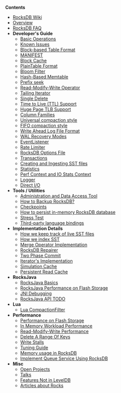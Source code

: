 '''Contents'''
* [[Home | RocksDB Wiki]]
* [[RocksDB-Basics | Overview]]
* [[RocksDB FAQ | RocksDB FAQ]]
* '''Developer's Guide''' 
** [[Basic-Operations | Basic Operations]]
** [[Known-Issues | Known Issues]]
** [[Rocksdb-BlockBasedTable-Format | Block-based Table Format]]
** [[MANIFEST | MANIFEST]]
** [[Block-Cache | Block Cache]]
** [[PlainTable-Format | PlainTable Format]]
** [[Rocksdb-Bloom-Filter | Bloom Filter]]
** [[Hash-based-memtable-implementations | Hash-Based Memtable]]
** [[Prefix-Seek-API-Changes | Prefix seek]]
** [[Merge-Operator | Read-Modify-Write Operator]]
** [[Tailing-Iterator | Tailing Iterator]]
** [[Single-Delete | Single Delete]]
** [[Time-to-Live | Time to Live (TTL) Support]]
** [[Allocating-Some-Indexes-and-Bloom-Filters-using-Huge-Page-TLB | Huge Page TLB Support]]
** [[Column-Families | Column Families]]
** [[Universal-Compaction | Universal compaction style]]
** [[FIFO-compaction-style | FIFO compaction style]]
** [[Write Ahead Log File Format | Write Ahead Log File Format]]
** [[WAL Recovery Modes | WAL Recovery Modes]]
** [[EventListener | EventListener]]
** [[Rate-Limiter | Rate Limiter]]
** [[RocksDB-Options-File | RocksDB Options File]]
** [[Transactions | Transactions]]
** [[Creating-and-Ingesting-SST-files | Creating and Ingesting SST files]]
** [[Statistics | Statistics]]
** [[Perf-Context-and-IO-Stats-Context | Perf Context and IO Stats Context]]
** [[Logger | Logger]]
** [[Direct-IO | Direct I/O]]
* '''Tools / Utilities'''
** [[Administration-and-Data-Access-Tool | Administration and Data Access Tool]]
** [https://github.com/facebook/rocksdb/wiki/How-to-backup-RocksDB%3F How to Backup RocksDB?] <!-- note this link must use an external link format bec MediaWiki markup doesn't support special characters in its native namespace -->
** [[Checkpoints | Checkpoints]]
** [https://github.com/facebook/rocksdb/wiki/How-to-persist-in-memory-RocksDB-database%3F How to persist in-memory RocksDB database] <!-- note this link must use an external link format bec MediaWiki markup doesn't support special characters in its native namespace -->
** [https://github.com/facebook/rocksdb/wiki/Stress-test Stress Test] <!-- note this link must use an external link format bec MediaWiki markup doesn't support special characters in its native namespace -->
** [[Third-party-language-bindings | Third-party language bindings]]
* '''Implementation Details'''
** [[How-we-keep-track-of-live-SST-files | How we keep track of live SST files]]
** [[Indexing-SST-Files-for-Better-Lookup-Performance | How we index SST]]
** [[Merge-Operator-Implementation | Merge Operator Implementation]]
** [[RocksDB Repairer | RocksDB Repairer]]
** [[Two-Phase-Commit-Implementation | Two Phase Commit]]
** [[Iterator-Implementation | Iterator's Implementation]]
** [[Simulation-Cache | Simulation Cache]]
** [[Persistent Read Cache | Persistent Read Cache]]
* '''RocksJava'''
** [[RocksJava-Basics | RocksJava Basics]]
** [[RocksJava-Performance-on-Flash-Storage | RocksJava Performance on Flash Storage]]
** [[JNI-Debugging | JNI Debugging]]
** [[RocksJava-API-TODO | RocksJava API TODO]]
* '''Lua'''
** [[Lua CompactionFilter | Lua CompactionFilter]]
* '''Performance'''
** [[Performance-Benchmarks | Performance on Flash Storage]]
** [[RocksDB-In-Memory-Workload-Performance-Benchmarks | In Memory Workload Performance]]
** [[Read-Modify-Write-Benchmarks | Read-Modify-Write Performance]]
** [[Delete-A-Range-Of-Keys | Delete A Range Of Keys]]
** [[Write-Stalls | Write Stalls]]
** [[RocksDB-Tuning-Guide | Tuning Guide]]
** [[Memory-usage-in-RocksDB | Memory usage in RocksDB]]
** [[Implement-Queue-Service-Using-RocksDB | Implement Queue Service Using RocksDB]]
* '''Misc'''
** [[Open-Projects | Open Projects]]
** [[ Talks | Talks ]]
** [[Features-Not-in-LevelDB |Features Not in LevelDB]]
** [[ Articles-about-Rocks | Articles about Rocks]]